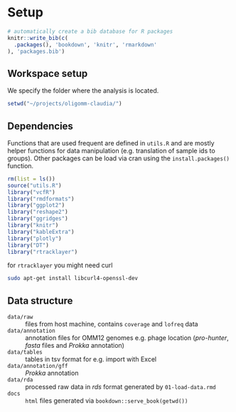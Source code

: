 
# Setup {#Setup}

```r
# automatically create a bib database for R packages
knitr::write_bib(c(
  .packages(), 'bookdown', 'knitr', 'rmarkdown'
), 'packages.bib')
```

## Workspace setup {#Workspace_setup}

We specify the folder where the analysis is located. 

```r
setwd("~/projects/oligomm-claudia/")
```

## Dependencies

Functions that are used frequent are defined in `utils.R` and are mostly helper functions for data manipulation (e.g. translation of sample ids to groups). Other packages can be load via cran using the `install.packages()` function.

```r
rm(list = ls())
source("utils.R")
library("vcfR")
library("rmdformats")
library("ggplot2")
library("reshape2")
library("ggridges")
library("knitr")
library("kableExtra")
library("plotly")
library("DT")
library("rtracklayer")
```

 for `rtracklayer` you might need curl
```bash
sudo apt-get install libcurl4-openssl-dev
```

## Data structure {#Data_structures}

`data/raw`
: files from host machine, contains `coverage` and `lofreq` data

`data/annotation`
: annotation files for OMM12 genomes e.g. phage location (*pro-hunter*, *fasta* files and *Prokka* annotation)

`data/tables`
: tables in tsv format for e.g. import with Excel

`data/annotation/gff`
: *Prokka* annotation

`data/rda`
: processed raw data in *rds* format generated by `01-load-data.rmd`

`docs`
:  `html` files generated via `bookdown::serve_book(getwd())`
